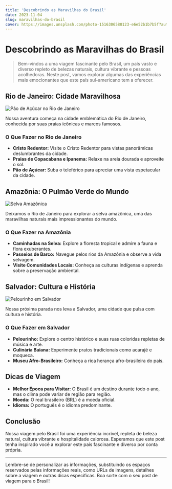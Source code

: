 ```yaml
---
title: 'Descobrindo as Maravilhas do Brasil'
date: 2023-11-04
slug: maravilhas-do-brasil
cover: https://images.unsplash.com/photo-1516306580123-e6e52b1b7b5f?auto=format&fit=crop&q=80&w=1852&ixlib=rb-4.0.3&ixid=M3wxMjA3fDB8MHxwaG90by1wYWdlfHx8fGVufDB8fHx8fA%3D%3D
---
```


# Descobrindo as Maravilhas do Brasil

> Bem-vindos a uma viagem fascinante pelo Brasil, um país vasto e diverso repleto de belezas naturais, cultura vibrante e pessoas acolhedoras. Neste post, vamos explorar algumas das experiências mais emocionantes que este país sul-americano tem a oferecer.

## Rio de Janeiro: Cidade Maravilhosa

![Pão de Açúcar no Rio de Janeiro](https://images.unsplash.com/photo-1561577553-674ce32847a4?auto=format&fit=crop&q=80&w=2070&ixlib=rb-4.0.3&ixid=M3wxMjA3fDB8MHxwaG90by1wYWdlfHx8fGVufDB8fHx8fA%3D%3D)

Nossa aventura começa na cidade emblemática do Rio de Janeiro, conhecida por suas praias icônicas e marcos famosos.

### O Que Fazer no Rio de Janeiro

- **Cristo Redentor:** Visite o Cristo Redentor para vistas panorâmicas deslumbrantes da cidade.
- **Praias de Copacabana e Ipanema:** Relaxe na areia dourada e aproveite o sol.
- **Pão de Açúcar:** Suba o teleférico para apreciar uma vista espetacular da cidade.

## Amazônia: O Pulmão Verde do Mundo

![Selva Amazônica](https://images.unsplash.com/photo-1566419808810-658178380987?auto=format&fit=crop&q=80&w=2071&ixlib=rb-4.0.3&ixid=M3wxMjA3fDB8MHxwaG90by1wYWdlfHx8fGVufDB8fHx8fA%3D%3D)

Deixamos o Rio de Janeiro para explorar a selva amazônica, uma das maravilhas naturais mais impressionantes do mundo.

### O Que Fazer na Amazônia

- **Caminhadas na Selva:** Explore a floresta tropical e admire a fauna e flora exuberantes.
- **Passeios de Barco:** Navegue pelos rios da Amazônia e observe a vida selvagem.
- **Visite Comunidades Locais:** Conheça as culturas indígenas e aprenda sobre a preservação ambiental.

## Salvador: Cultura e História

![Pelourinho em Salvador](https://images.unsplash.com/photo-1524943890419-892660e224f9?auto=format&fit=crop&q=80&w=1776&ixlib=rb-4.0.3&ixid=M3wxMjA3fDB8MHxwaG90by1wYWdlfHx8fGVufDB8fHx8fA%3D%3D)

Nossa próxima parada nos leva a Salvador, uma cidade que pulsa com cultura e história.

### O Que Fazer em Salvador

- **Pelourinho:** Explore o centro histórico e suas ruas coloridas repletas de música e arte.
- **Culinária Baiana:** Experimente pratos tradicionais como acarajé e moqueca.
- **Museu Afro-Brasileiro:** Conheça a rica herança afro-brasileira do país.

## Dicas de Viagem

- **Melhor Época para Visitar:** O Brasil é um destino durante todo o ano, mas o clima pode variar de região para região.
- **Moeda:** O real brasileiro (BRL) é a moeda oficial.
- **Idioma:** O português é o idioma predominante.

## Conclusão

Nossa viagem pelo Brasil foi uma experiência incrível, repleta de beleza natural, cultura vibrante e hospitalidade calorosa. Esperamos que este post tenha inspirado você a explorar este país fascinante e diverso por conta própria.

---

Lembre-se de personalizar as informações, substituindo os espaços reservados pelas informações reais, como URLs de imagens, detalhes sobre a viagem e outras dicas específicas. Boa sorte com o seu post de viagem para o Brasil!
